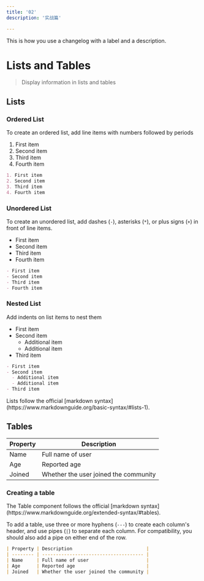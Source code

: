 ```yaml
---
title: '02'
description: '实战篇'

---
```


<Update label="2024-10-12" description="v0.1.1">
  This is how you use a changelog with a label 
  and a description.
</Update>


# Lists and Tables

> Display information in lists and tables

## Lists

### Ordered List

To create an ordered list, add line items with numbers followed by periods

1. First item
2. Second item
3. Third item
4. Fourth item

```md
1. First item
2. Second item
3. Third item
4. Fourth item
```

### Unordered List

To create an unordered list, add dashes (`-`), asterisks (`*`), or plus signs (`+`) in front of line items.

* First item
* Second item
* Third item
* Fourth item

```md
- First item
- Second item
- Third item
- Fourth item
```

### Nested List

Add indents on list items to nest them

* First item
* Second item
  * Additional item
  * Additional item
* Third item

```md
- First item
- Second item
  - Additional item
  - Additional item
- Third item
```


<Tip>
  Lists follow the official [markdown syntax](https://www.markdownguide.org/basic-syntax/#lists-1).
</Tip>

## Tables

| Property | Description                           |
| -------- | ------------------------------------- |
| Name     | Full name of user                     |
| Age      | Reported age                          |
| Joined   | Whether the user joined the community |

### Creating a table

<Tip>
  The Table component follows the official [markdown syntax](https://www.markdownguide.org/extended-syntax/#tables).
</Tip>

To add a table, use three or more hyphens (`---`) to create each column's header, and use pipes (`|`) to separate each column. For compatibility, you should also add a pipe on either end of the row.

```md
| Property | Description                           |
| -------- | ------------------------------------- |
| Name     | Full name of user                     |
| Age      | Reported age                          |
| Joined   | Whether the user joined the community |
```
